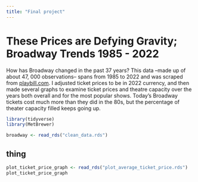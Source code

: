 ```yaml
---
title: "Final project"
---
```


# These Prices are Defying Gravity; Broadway Trends 1985 - 2022

How has Broadway changed in the past 37 years? This data –made up of about 47, 000 observations– spans from 1985 to 2022 and was scraped from [playbill.com](https://www.playbill.com/). I adjusted ticket prices to be in 2022 currency, and then made several graphs to examine ticket prices and theatre capacity over the years both overall and for the most popular shows. Today's Broadway tickets cost much more than they did in the 80s, but the percentage of theater capacity filled keeps going up. 

```r
library(tidyverse)
library(MetBrewer)

broadway <- read_rds("clean_data.rds")

```

## thing

```r
plot_ticket_price_graph <- read_rds("plot_average_ticket_price.rds")
plot_ticket_price_graph
```


